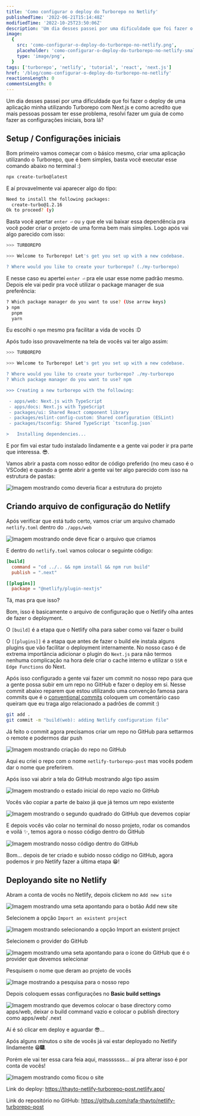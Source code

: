 ```yaml
---
title: 'Como configurar o deploy do Turborepo no Netlify'
publishedTime: '2022-06-21T15:14:48Z'
modifiedTime: '2022-10-25T23:50:06Z'
description: 'Um dia desses passei por uma dificuldade que foi fazer o deploy de uma aplicação minha utilizando Turborepo com Next.js e como acredito que mais pessoas possam ter esse problema, resolvi fazer um guia de como fazer as configurações iniciais, bora lá?'
image:
  {
    src: 'como-configurar-o-deploy-do-turborepo-no-netlify.png',
    placeholder: 'como-configurar-o-deploy-do-turborepo-no-netlify-small.png',
    type: 'image/png',
  }
tags: ['turborepo', 'netlify', 'tutorial', 'react', 'next.js']
href: '/blog/como-configurar-o-deploy-do-turborepo-no-netlify'
reactionsLength: 0
commentsLength: 0
---
```


Um dia desses passei por uma dificuldade que foi fazer o deploy de uma aplicação minha utilizando Turborepo com Next.js e como acredito que mais pessoas possam ter esse problema, resolvi fazer um guia de como fazer as configurações iniciais, bora lá?

## Setup / Configurações iniciais

Bom primeiro vamos começar com o básico mesmo, criar uma aplicação utilizando o Turborepo, que é bem simples, basta você executar esse comando abaixo no terminal :)

```bash
npx create-turbo@latest
```

E aí provavelmente vai aparecer algo do tipo:

```bash
Need to install the following packages:
  create-turbo@1.2.16
Ok to proceed? (y)
```

Basta você apertar `enter ⏎` ou `y` que ele vai baixar essa dependência pra você poder criar o projeto de uma forma bem mais simples. Logo após vai algo parecido com isso:

```bash
>>> TURBOREPO

>>> Welcome to Turborepo! Let's get you set up with a new codebase.

? Where would you like to create your turborepo? (./my-turborepo)
```

E nesse caso eu apertei `enter ⏎` pra ele usar esse nome padrão mesmo. Depois ele vai pedir pra você utilizar o package manager de sua preferência:

```bash
? Which package manager do you want to use? (Use arrow keys)
❯ npm
  pnpm
  yarn
```

Eu escolhi o `npm` mesmo pra facilitar a vida de vocês :D

Após tudo isso provavelmente na tela de vocês vai ter algo assim:

```bash
>>> TURBOREPO

>>> Welcome to Turborepo! Let's get you set up with a new codebase.

? Where would you like to create your turborepo? ./my-turborepo
? Which package manager do you want to use? npm

>>> Creating a new turborepo with the following:

 - apps/web: Next.js with TypeScript
 - apps/docs: Next.js with TypeScript
 - packages/ui: Shared React component library
 - packages/eslint-config-custom: Shared configuration (ESLint)
 - packages/tsconfig: Shared TypeScript `tsconfig.json`

>   Installing dependencies...
```

E por fim vai estar tudo instalado lindamente e a gente vai poder ir pra parte que interessa. 😎.

Vamos abrir a pasta com nosso editor de código preferido (no meu caso é o VSCode) e quando a gente abrir a gente vai ter algo parecido com isso na estrutura de pastas:

![Imagem mostrando como deveria ficar a estrutura do projeto](https://dev-to-uploads.s3.amazonaws.com/uploads/articles/fizlxcl9y35xg8ixxxld.png)

## Criando arquivo de configuração do Netlify

Após verificar que está tudo certo, vamos criar um arquivo chamado `netlify.toml` dentro do `./apps/web`

![Imagem mostrando onde deve ficar o arquivo que criamos](https://dev-to-uploads.s3.amazonaws.com/uploads/articles/mwu7606izt80mx6u6bwx.png)

E dentro do `netlify.toml` vamos colocar o seguinte código:

```toml
[build]
  command = "cd ../.. && npm install && npm run build"
  publish = ".next"

[[plugins]]
  package = "@netlify/plugin-nextjs"
```

Tá, mas pra que isso?

Bom, isso é basicamente o arquivo de configuração que o Netlify olha antes de fazer o deployment.

O `[build]` é a etapa que o Netlify olha para saber como vai fazer o build

O `[[plugins]]` é a etapa que antes de fazer o build ele instala alguns plugins que vão facilitar o deployment internamente. No nosso caso é de extrema importância adicionar o plugin do `Next.js` para não termos nenhuma complicação na hora dele criar o cache interno e utilizar o `SSR` e `Edge Functions` do Next.

Após isso configurado a gente vai fazer um commit no nosso repo para que a gente possa subir em um repo no GitHub e fazer o deploy em si. Nesse commit abaixo reparem que estou utilizando uma convenção famosa para commits que é o [conventional commits](https://www.conventionalcommits.org/en/v1.0.0/#specification) coloquem um comentário caso queiram que eu traga algo relacionado a padrões de commit :)

```bash
git add .
git commit -m "build(web): adding Netlify configuration file"
```

Já feito o commit agora precisamos criar um repo no GitHub para settarmos o remote e podermos dar push

![Imagem mostrando criação do repo no GitHub](https://dev-to-uploads.s3.amazonaws.com/uploads/articles/wyz9ih56t7zhxdobuse6.png)

Aqui eu criei o repo com o nome `netlify-turborepo-post` mas vocês podem dar o nome que preferirem.

Após isso vai abrir a tela do GitHub mostrando algo tipo assim

![Imagem mostrando o estado inicial do repo vazio no GitHub](https://dev-to-uploads.s3.amazonaws.com/uploads/articles/pf8qj76l9l08kxj7s3s9.png)

Vocês vão copiar a parte de baixo já que já temos um repo existente

![Imagem mostrando o segundo quadrado do GitHub que devemos copiar](https://dev-to-uploads.s3.amazonaws.com/uploads/articles/vonm2u0moerjgcg1uy29.png)

E depois vocês vão colar no terminal do nosso projeto, rodar os comandos e voilá ✨, temos agora o nosso código dentro do GitHub

![Imagem mostrando nosso código dentro do GitHub](https://dev-to-uploads.s3.amazonaws.com/uploads/articles/fjyt2bbhy5f97wxg50s8.png)

Bom... depois de ter criado e subido nosso código no GitHub, agora podemos ir pro Netlify fazer a última etapa 😁!

## Deployando site no Netlify

Abram a conta de vocês no Netlify, depois clickem no `Add new site`

![Imagem mostrando uma seta apontando para o botão Add new site](https://dev-to-uploads.s3.amazonaws.com/uploads/articles/xfpndqa3d619fh8wsmbs.png)

Selecionem a opção `Import an existent project`

![Imagem mostrando selecionando a opção Import an existent project](https://dev-to-uploads.s3.amazonaws.com/uploads/articles/02ryw39x9gvq2oqpvvgw.png)

Selecionem o provider do GitHub

![Imagem mostrando uma seta apontando para o ícone do GitHub que é o provider que devemos selecionar](https://dev-to-uploads.s3.amazonaws.com/uploads/articles/ygc2oh8gwrr7teau4zas.png)

Pesquisem o nome que deram ao projeto de vocês

![Image mostrando a pesquisa para o nosso repo](https://dev-to-uploads.s3.amazonaws.com/uploads/articles/sn5y68ln56sni8phfijj.png)

Depois coloquem essas configurações no **Basic build settings**

![Imagem mostrando que devemos colocar o base directory como apps/web, deixar o build command vazio e colocar o publish directory como apps/web/
.next](https://dev-to-uploads.s3.amazonaws.com/uploads/articles/72w3i8z16opeu4tt3mgr.png)

Aí é só clicar em deploy e aguardar 😎...

Após alguns minutos o site de vocês já vai estar deployado no Netlify lindamente 😁🎆.

Porém ele vai ter essa cara feia aqui, masssssss... aí pra alterar isso é por conta de vocês!

![Imagem mostrando como ficou o site](https://dev-to-uploads.s3.amazonaws.com/uploads/articles/4sl83phei0mqe45rywhu.png)

Link do deploy: https://thayto-netlify-turborepo-post.netlify.app/

Link do repositório no GitHub: https://github.com/rafa-thayto/netlify-turborepo-post

